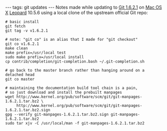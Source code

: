 ---
tags: git updates
---
Notes made while updating to [[Git 1.6.2.1]] on [[Mac OS X]] [[Leopard]] 10.5.6 using a local clone of the upstream official Git repo:

<pre># basic install
git fetch
git tag -v v1.6.2.1

# note: "git co" is an alias that I made for "git checkout"
git co v1.6.2.1
make clean
make prefix=/usr/local test
sudo make prefix=/usr/local install
cp contrib/completion/git-completion.bash ~/.git-completion.sh

# go back to the master branch rather than hanging around on a detached head
git co master

# maintaining the documentation build tool chain is a pain,
# so just download and install the prebuilt manpages
wget http://www.kernel.org/pub/software/scm/git/git-manpages-1.6.2.1.tar.bz2 \
     http://www.kernel.org/pub/software/scm/git/git-manpages-1.6.2.1.tar.bz2.sign
gpg --verify git-manpages-1.6.2.1.tar.bz2.sign git-manpages-1.6.2.1.tar.bz2
sudo tar xjv -C /usr/local/man -f git-manpages-1.6.2.1.tar.bz2</pre>
